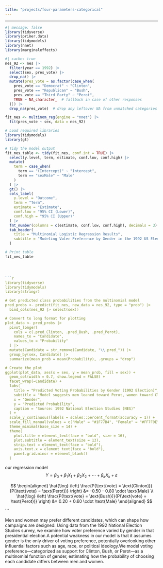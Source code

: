 ```yaml
---
title: "projects/four-parameters-categorical"
---
```

---


```r
#| message: false
library(tidyverse)
library(primer.data)
library(tidymodels)
library(nnet)
library(marginaleffects)
```

```r
#| cache: true
nes_92 <- nes |>
  filter(year == 1992) |>
  select(sex, pres_vote) |>
  drop_na() |>
  mutate(pres_vote = as.factor(case_when(
    pres_vote == "Democrat" ~ "Clinton",
    pres_vote == "Republican" ~ "Bush",
    pres_vote == "Third Party" ~ "Perot",
    TRUE ~ NA_character_  # fallback in case of other responses
  ))) |>
  drop_na(pres_vote)  # drop any leftover NA from unmatched categories

fit_nes <- multinom_reg(engine = "nnet") |>
  fit(pres_vote ~ sex, data = nes_92)

```

```r
# Load required libraries
library(tidymodels)
library(gt)

# Tidy the model output
fit_nes_table <- tidy(fit_nes, conf.int = TRUE) |>
  select(y.level, term, estimate, conf.low, conf.high) |>
  mutate(
    term = case_when(
      term == "(Intercept)" ~ "Intercept",
      term == "sexMale" ~ "Male"
    )
  ) |>
  gt() |>
  cols_label(
    y.level = "Outcome",
    term = "Term",
    estimate = "Estimate",
    conf.low = "95% CI (Lower)",
    conf.high = "95% CI (Upper)"
  ) |>
  fmt_number(columns = c(estimate, conf.low, conf.high), decimals = 3) |>
  tab_header(
    title = "Multinomial Logistic Regression Results",
    subtitle = "Modeling Voter Preference by Gender in the 1992 US Election"
  )

# Print table
fit_nes_table




```r
library(tidyverse)
library(tidymodels)
library(stringr)

# Get predicted class probabilities from the multinomial model
pred_probs <- predict(fit_nes, new_data = nes_92, type = "prob") |>
  bind_cols(nes_92 |> select(sex))

# Convert to long format for plotting
plot_data <- pred_probs |>
  pivot_longer(
    cols = c(.pred_Clinton, .pred_Bush, .pred_Perot),
    names_to = "Candidate",
    values_to = "Probability"
  ) |>
  mutate(Candidate = str_remove(Candidate, "\\.pred_")) |>
  group_by(sex, Candidate) |>
  summarize(mean_prob = mean(Probability), .groups = "drop")

# Create the plot
ggplot(plot_data, aes(x = sex, y = mean_prob, fill = sex)) +
  geom_col(width = 0.7, show.legend = FALSE) +
  facet_wrap(~Candidate) +
  labs(
    title = "Predicted Voting Probabilities by Gender (1992 Election)",
    subtitle = "Model suggests men leaned toward Perot, women toward Clinton",
    x = "Gender",
    y = "Predicted Probability",
    caption = "Source: 1992 National Election Studies (NES)"
  ) +
  scale_y_continuous(labels = scales::percent_format(accuracy = 1)) +
  scale_fill_manual(values = c("Male" = "#1F77B4", "Female" = "#FF7F0E")) +
  theme_minimal(base_size = 14) +
  theme(
    plot.title = element_text(face = "bold", size = 16),
    plot.subtitle = element_text(size = 13),
    strip.text = element_text(face = "bold"),
    axis.text.x = element_text(face = "bold"),
    panel.grid.minor = element_blank()
  )

```





our regression model
$$
Y = \beta_0 + \beta_1 X_1 + \beta_2 X_2 + \cdots + \beta_k X_k + \varepsilon
$$

$$
\begin{aligned}
\hat{\log} \left( \frac{P(\text{vote} = \text{Clinton})}{P(\text{vote} = \text{Perot})} \right) &= -0.50 - 0.80 \cdot \text{Male} \\
\hat{\log} \left( \frac{P(\text{vote} = \text{Bush})}{P(\text{vote} = \text{Perot})} \right) &= 0.20 + 0.60 \cdot \text{Male}
\end{aligned}
$$


```


Men and women may prefer different candidates, which can shape how campaigns are designed. Using data from the 1992 National Election Studies survey, we examine how voter preference varied by gender in that presidential election.A potential weakness in our model is that it assumes gender is the only driver of voting preference, potentially overlooking other influential factors such as age, race, or political ideology.We model voting preference—categorized as support for Clinton, Bush, or Perot—as a multinomial function of gender, estimating how the probability of choosing each candidate differs between men and women.

